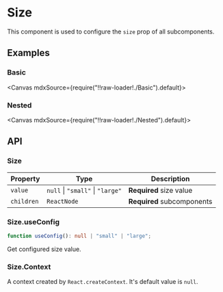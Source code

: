 
<Meta title="Configs/Size" />

# Size

This component is used to configure the `size` prop of all subcomponents.

## Examples

### Basic

<Canvas mdxSource={require("!!raw-loader!./Basic").default}>
  <Story id="examples-size--basic" />
</Canvas>

### Nested

<Canvas mdxSource={require("!!raw-loader!./Nested").default}>
  <Story id="examples-size--nested" />
</Canvas>

## API

### Size

| Property   | Type                             | Description                |
| ---------- | -------------------------------- | -------------------------- |
| `value`    | `null` \| `"small"` \| `"large"` | **Required** size value    |
| `children` | `ReactNode`                      | **Required** subcomponents |

### Size.useConfig

```ts
function useConfig(): null | "small" | "large";
```

Get configured size value.

### Size.Context

A context created by `React.createContext`. It's default value is `null`.
